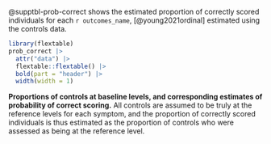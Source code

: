 @supptbl-prob-correct shows the estimated proportion of 
correctly scored individuals
for each `r outcomes_name`, [@young2021ordinal]
estimated using the controls data.

:::{#supptbl-prob-correct}

```r

library(flextable)
prob_correct |>
  attr("data") |>
  flextable::flextable() |> 
  bold(part = "header") |> 
  width(width = 1)
```

**Proportions of controls at baseline levels, 
and corresponding estimates of 
probability of correct scoring.**
All controls are assumed to be truly 
at the reference levels for each symptom, 
and the proportion of correctly scored individuals 
is thus estimated as 
the proportion of controls 
who were assessed as being 
at the reference level.

:::

